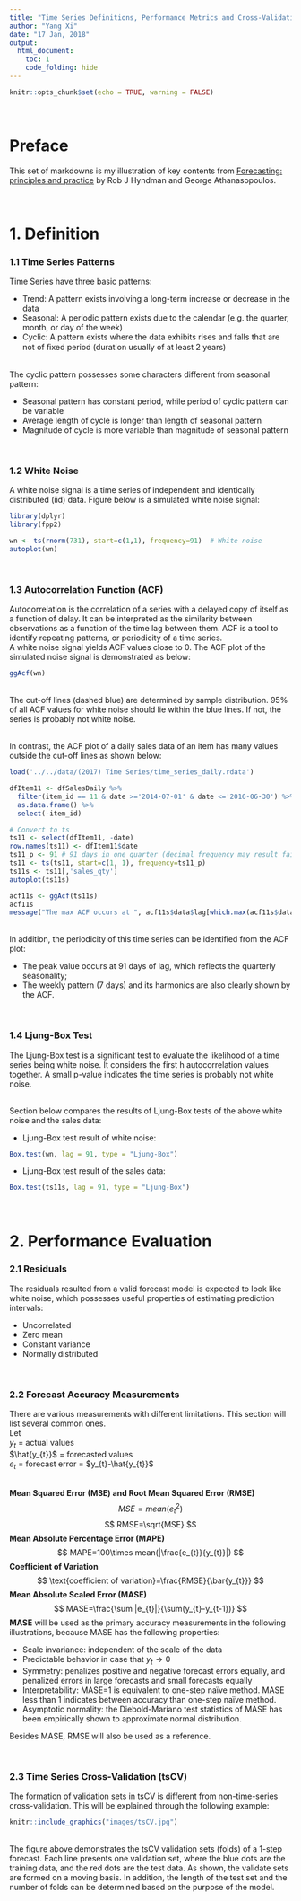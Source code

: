 ```yaml
---
title: "Time Series Definitions, Performance Metrics and Cross-Validation"
author: "Yang Xi"
date: "17 Jan, 2018"
output:
  html_document:
    toc: 1
    code_folding: hide
---
```


```r
knitr::opts_chunk$set(echo = TRUE, warning = FALSE)
```

<br>

# Preface
This set of markdowns is my illustration of key contents from [Forecasting: principles and practice](https://OTexts.org/fpp2/) by Rob J Hyndman and George Athanasopoulos.

<br>

# 1. Definition
### 1.1 Time Series Patterns
Time Series have three basic patterns:

* Trend: A pattern exists involving a long-term increase or decrease in the data
* Seasonal: A periodic pattern exists due to the calendar (e.g. the quarter, month, or day of the week)
* Cyclic: A pattern exists where the data exhibits rises and falls that are not of ﬁxed period (duration usually of at least 2 years)

<br>
The cyclic pattern possesses some characters different from seasonal pattern:

*	Seasonal pattern has constant period, while period of cyclic pattern can be variable
*	Average length of cycle is longer than length of seasonal pattern
*	Magnitude of cycle is more variable than magnitude of seasonal pattern

<br>

### 1.2 White Noise
A white noise signal is a time series of independent and identically distributed (iid) data. Figure below is a simulated white noise signal:

```r
library(dplyr)
library(fpp2)

wn <- ts(rnorm(731), start=c(1,1), frequency=91)  # White noise
autoplot(wn) 
```
<br>

### 1.3 Autocorrelation Function (ACF)
Autocorrelation is the correlation of a series with a delayed copy of itself as a function of delay. It can be interpreted as the similarity between observations as a function of the time lag between them. ACF is a tool to identify repeating patterns, or periodicity of a time series.
<br>
A white noise signal yields ACF values close to 0. The ACF plot of the simulated noise signal is demonstrated as below:
```r
ggAcf(wn)
```
<br>
The cut-off lines (dashed blue) are determined by sample distribution. 95% of all ACF values for white noise should lie within the blue lines. If not, the series is probably not white noise.

<br>
In contrast, the ACF plot of a daily sales data of an item has many values outside the cut-off lines as shown below:
```r
load('../../data/(2017) Time Series/time_series_daily.rdata')

dfItem11 <- dfSalesDaily %>%
  filter(item_id == 11 & date >='2014-07-01' & date <='2016-06-30') %>%
  as.data.frame() %>%
  select(-item_id)

# Convert to ts
ts11 <- select(dfItem11, -date)
row.names(ts11) <- dfItem11$date
ts11_p <- 91 # 91 days in one quarter (decimal frequency may result fail in seasonal model)
ts11 <- ts(ts11, start=c(1, 1), frequency=ts11_p)
ts11s <- ts11[,'sales_qty']
autoplot(ts11s)

acf11s <- ggAcf(ts11s)
acf11s
message("The max ACF occurs at ", acf11s$data$lag[which.max(acf11s$data$Freq)], " days of lag.")

```
<br>
In addition, the periodicity of this time series can be identified from the ACF plot:

* The peak value occurs at 91 days of lag, which reflects the quarterly seasonality;
* The weekly pattern (7 days) and its harmonics are also clearly shown by the ACF.

<br>

### 1.4 Ljung-Box Test
The Ljung-Box test is a significant test to evaluate the likelihood of a time series being white noise. It considers the first h autocorrelation values together. A small p-value indicates the time series is probably not white noise.

<br>
Section below compares the results of Ljung-Box tests of the above white noise and the sales data:

* Ljung-Box test result of white noise:
```r
Box.test(wn, lag = 91, type = "Ljung-Box")
```

* Ljung-Box test result of the sales data:
```r
Box.test(ts11s, lag = 91, type = "Ljung-Box")
```

<br>

# 2. Performance Evaluation
### 2.1 Residuals
The residuals resulted from a valid forecast model is expected to look like white noise, which possesses useful properties of estimating prediction intervals:

*	Uncorrelated
* Zero mean
* Constant variance
* Normally distributed

<br>

### 2.2 Forecast Accuracy Measurements
There are various measurements with different limitations. This section will list several common ones.<br>
Let<br>
$y_{t}$ = actual values<br>
$\hat{y_{t}}$ = forecasted values<br>
$e_{t}$ = forecast error = $y_{t}-\hat{y_{t}}$

<br>
**Mean Squared Error (MSE) and Root Mean Squared Error (RMSE)**
$$ MSE=mean(e_{t}^{2})$$
$$ RMSE=\sqrt{MSE} $$
**Mean Absolute Percentage Error (MAPE)**
$$ MAPE=100\times mean(|\frac{e_{t}}{y_{t}}|)   $$
**Coefficient of Variation**
$$ \text{coefficient of variation}=\frac{RMSE}{\bar{y_{t}}} $$
**Mean Absolute Scaled Error (MASE)**
$$ MASE=\frac{\sum |e_{t}|}{\sum(y_{t}-y_{t-1})} $$
**MASE** will be used as the primary accuracy measurements in the following illustrations, because MASE has the following properties:

* Scale invariance: independent of the scale of the data
* Predictable behavior in case that $y_{t}\rightarrow 0$
* Symmetry: penalizes positive and negative forecast errors equally, and penalized errors in large forecasts and small forecasts equally
* Interpretability: MASE=1 is equivalent to one-step naïve method. MASE less than 1 indicates between accuracy than one-step naïve method.
* Asymptotic normality: the Diebold-Mariano test statistics of MASE has been empirically shown to approximate normal distribution.

Besides MASE, RMSE will also be used as a reference.

<br>

### 2.3 Time Series Cross-Validation (tsCV)
The formation of validation sets in tsCV is different from non-time-series cross-validation. This will be explained through the following example:

```r
knitr::include_graphics("images/tsCV.jpg")
```
<br>
The figure above demonstrates the tsCV validation sets (folds) of a 1-step forecast. Each line presents one validation set, where the blue dots are the training data, and the red dots are the test data. As shown, the validate sets are formed on a moving basis. In addition, the length of the test set and the number of folds can be determined based on the purpose of the model.

<br>






